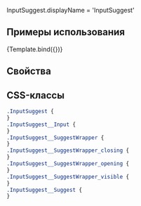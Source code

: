 


<Meta title="Components/InputSuggest" component={InputSuggest} />

InputSuggest.displayName = 'InputSuggest'


## Примеры использования

<Canvas>
  <Story
    name="Default"
    args={{
      error: '',
      label: 'Должность',
      minLengthToCallGet: 2,
      optionsToShow: 10,
      getOptionsMethod: getOptionsPosition,
    }}
  >
    {Template.bind({})}
  </Story>
</Canvas>

## Свойства

<ArgsTable of={InputSuggest} />

## CSS-классы

```css
.InputSuggest {
}
.InputSuggest__Input {
}
.InputSuggest__SuggestWrapper {
}
.InputSuggest__SuggestWrapper_closing {
}
.InputSuggest__SuggestWrapper_opening {
}
.InputSuggest__SuggestWrapper_visible {
}
.InputSuggest__Suggest {
}
```
